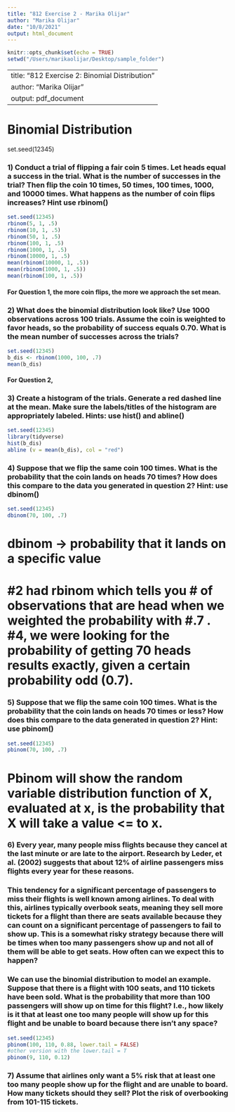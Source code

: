 ```yaml
---
title: "812 Exercise 2 - Marika Olijar"
author: "Marika Olijar"
date: "10/8/2021"
output: html_document
---
```


```r
knitr::opts_chunk$set(echo = TRUE)
setwd("/Users/marikaolijar/Desktop/sample_folder")
```

---
title: "812 Exercise 2: Binomial Distribution"
author: "Marika Olijar"
output: pdf_document
---

# Binomial Distribution

set.seed(12345)

### 1) Conduct a trial of flipping a fair coin 5 times. Let heads equal a success in the trial. What is the number of successes in the trial? Then flip the coin 10 times, 50 times, 100 times, 1000, and 10000 times. What happens as the number of coin flips increases? Hint use rbinom()

```r
set.seed(12345)
rbinom(5, 1, .5)
rbinom(10, 1, .5)
rbinom(50, 1, .5)
rbinom(100, 1, .5)
rbinom(1000, 1, .5)
rbinom(10000, 1, .5)
mean(rbinom(10000, 1, .5))
mean(rbinom(1000, 1, .5))
mean(rbinom(100, 1, .5))
```
#### For Question 1, the more coin flips, the more we approach the set mean.


### 2) What does the binomial distribution look like? Use 1000 observations across 100 trials. Assume the coin is weighted to favor heads, so the probability of success equals 0.70. What is the mean number of successes across the trials?

```r
set.seed(12345)
b_dis <- rbinom(1000, 100, .7)   
mean(b_dis)
```
#### For Question 2,

### 3) Create a histogram of the trials. Generate a red dashed line at the mean. Make sure the labels/titles of the histogram are appropriately labeled. Hints: use hist() and abline()

```r
set.seed(12345)
library(tidyverse)
hist(b_dis)
abline (v = mean(b_dis), col = "red")
```

### 4) Suppose that we flip the same coin 100 times. What is the probability that the coin lands on heads 70 times? How does this compare to the data you generated in question 2? Hint: use dbinom()
```r
set.seed(12345)
dbinom(70, 100, .7)
```
# dbinom -> probability that it lands on a specific value
# #2 had rbinom which tells you  # of observations that are head when we weighted the probability with #.7 . #4, we were looking for the probability of getting 70 heads results exactly, given a certain probability odd (0.7).

### 5) Suppose that we flip the same coin 100 times. What is the probability that the coin lands on heads 70 times or less? How does this compare to the data generated in question 2? Hint: use pbinom()
```r
set.seed(12345)
pbinom(70, 100, .7)
```
# Pbinom will show the random variable distribution function of X, evaluated at x, is the probability that X will take a value <= to x.

### 6) Every year, many people miss flights because they cancel at the last minute or are late to the airport. Research by Leder, et al. (2002) suggests that about 12% of airline passengers miss flights every year for these reasons. 

### This tendency for a significant percentage of passengers to miss their flights is well known among airlines. To deal with this, airlines typically overbook seats, meaning they sell more tickets for a flight than there are seats available because they can count on a significant percentage of passengers to fail to show up. This is a somewhat risky strategy because there will be times when too many passengers show up and not all of them will be able to get seats. How often can we expect this to happen? 

### We can use the binomial distribution to model an example. Suppose that there is a flight with 100 seats, and 110 tickets have been sold. What is the probability that more than 100 passengers will show up on time for this flight? I.e., how likely is it that at least one too many people will show up for this flight and be unable to board because there isn’t any space?
```r
set.seed(12345)
pbinom(100, 110, 0.88, lower.tail = FALSE)
#other version with the lower.tail = T 
pbinom(9, 110, 0.12)
```

### 7) Assume that airlines only want a 5% risk that at least one too many people show up for the flight and are unable to board. How many tickets should they sell? Plot the risk of overbooking from 101-115 tickets.
```r

```
